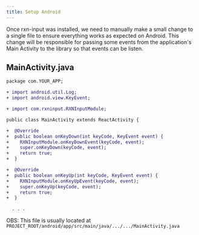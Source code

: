 ---
title: Setup Android
---

Once rxn-input was installed, we need to manually make a small change to a single file to ensure everything works as expected on Android. This change will be responsible for passing some events from the application's Main Activity to the library so that events can be listen.

## MainActivity.java

```diff
package com.YOUR_APP;

+ import android.util.Log;
+ import android.view.KeyEvent;

+ import com.rxninput.RXNInputModule;

public class MainActivity extends ReactActivity {

+  @Override
+  public boolean onKeyDown(int keyCode, KeyEvent event) {
+    RXNInputModule.onKeyDownEvent(keyCode, event);
+    super.onKeyDown(keyCode, event);
+    return true;
+  }

+  @Override
+  public boolean onKeyUp(int keyCode, KeyEvent event) {
+    RXNInputModule.onKeyUpEvent(keyCode, event);
+    super.onKeyUp(keyCode, event);
+    return true;
+  }

  . . .
```

OBS: This file is usually located at <code>PROJECT_ROOT/android/app/src/main/java/.../.../MainActivity.java</code>
